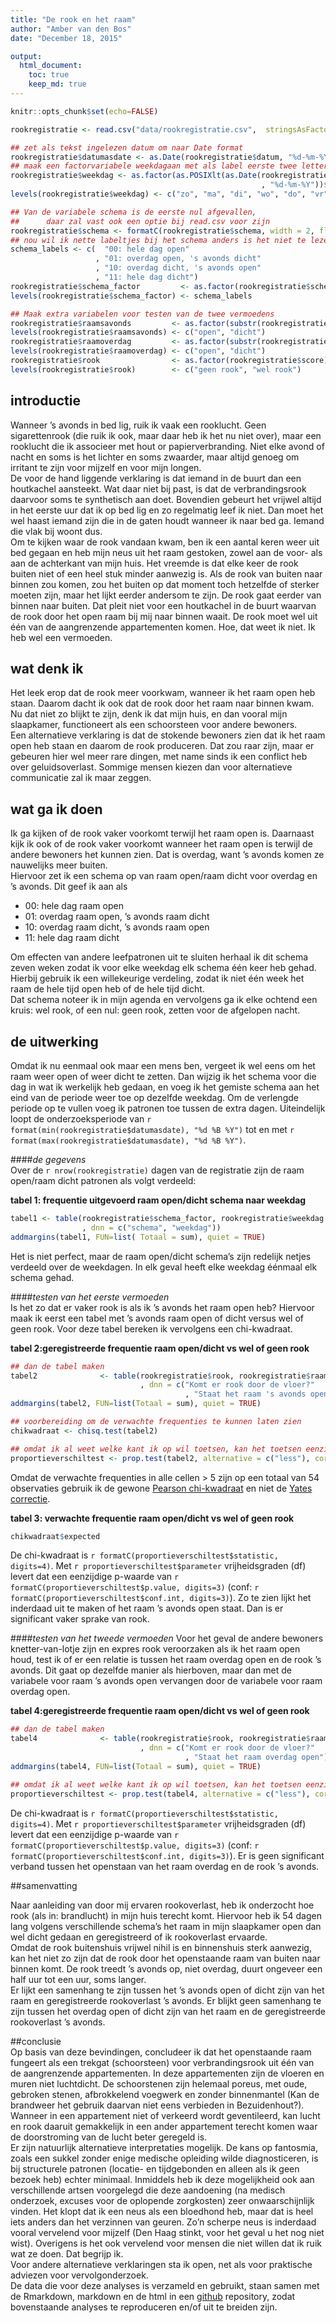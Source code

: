 ```yaml
---
title: "De rook en het raam"
author: "Amber van den Bos"
date: "December 18, 2015"

output:
  html_document:
    toc: true
    keep_md: true
---
```

```r
knitr::opts_chunk$set(echo=FALSE)
```

```r
rookregistratie <- read.csv("data/rookregistratie.csv",  stringsAsFactors = FALSE)
```

```r
## zet als tekst ingelezen datum om naar Date format
rookregistratie$datumasdate <- as.Date(rookregistratie$datum, "%d-%m-%Y")
## maak een factorvariabele weekdagaan met als label eerste twee letters van de weekdag
rookregistratie$weekdag <- as.factor(as.POSIXlt(as.Date(rookregistratie$datum
                                                        , "%d-%m-%Y"))$wday)
levels(rookregistratie$weekdag) <- c("zo", "ma", "di", "wo", "do", "vr", "za") 

## Van de variabele schema is de eerste nul afgevallen, 
##      daar zal vast ook een optie bij read.csv voor zijn
rookregistratie$schema <- formatC(rookregistratie$schema, width = 2, flag = "0")
## nou wil ik nette labeltjes bij het schema anders is het niet te lezen
schema_labels <- c(  "00: hele dag open"
                   , "01: overdag open, 's avonds dicht"
                   , "10: overdag dicht, 's avonds open"
                   , "11: hele dag dicht")
rookregistratie$schema_factor         <- as.factor(rookregistratie$schema)
levels(rookregistratie$schema_factor) <- schema_labels

## Maak extra variabelen voor testen van de twee vermoedens
rookregistratie$raamsavonds         <- as.factor(substr(rookregistratie$schema,2,2))
levels(rookregistratie$raamsavonds) <- c("open", "dicht")
rookregistratie$raamoverdag         <- as.factor(substr(rookregistratie$schema,1,1))
levels(rookregistratie$raamoverdag) <- c("open", "dicht")
rookregistratie$rook                <- as.factor(rookregistratie$score)
levels(rookregistratie$rook)        <- c("geen rook", "wel rook")
```
## introductie

Wanneer 's avonds in bed lig, ruik ik vaak een rooklucht. Geen sigarettenrook (die ruik ik ook, maar daar heb ik het nu niet over), maar een rooklucht die ik associeer met hout or papierverbranding. Niet elke avond of nacht en soms is het lichter en soms zwaarder, maar altijd genoeg om irritant te zijn voor mijzelf en voor mijn longen.  
De voor de hand liggende verklaring is dat iemand in de buurt dan een houtkachel aansteekt. Wat daar niet bij past, is dat de verbrandingsrook daarvoor soms te synthetisch aan doet. Bovendien gebeurt het vrijwel altijd in het eerste uur dat ik op bed lig en zo regelmatig leef ik niet. Dan moet het wel haast iemand zijn die in de gaten houdt wanneer ik naar bed ga. Iemand die vlak bij woont dus.  
Om te kijken waar de rook vandaan kwam, ben ik een aantal keren weer uit bed gegaan en heb mijn neus uit het raam gestoken, zowel aan de voor- als aan de achterkant van mijn huis. Het vreemde is dat elke keer de rook buiten niet of een heel stuk minder aanwezig is. Als de rook van buiten naar binnen zou komen, zou het buiten op dat moment toch hetzelfde of sterker moeten zijn, maar het lijkt eerder andersom te zijn. De rook gaat eerder van binnen naar buiten. 
Dat pleit niet voor een houtkachel in de buurt waarvan de rook door het open raam bij mij naar binnen waait. De rook moet wel uit één van de aangrenzende appartementen komen. Hoe, dat weet ik niet. Ik heb wel een vermoeden.

## wat denk ik

Het leek erop dat de rook meer voorkwam, wanneer ik het raam open heb staan. Daarom dacht ik ook dat de rook door het raam naar binnen kwam. Nu dat niet zo blijkt te zijn, denk ik dat mijn huis, en dan vooral mijn slaapkamer, functioneert als een schoorsteen voor andere bewoners.  
Een alternatieve verklaring is dat de stokende bewoners zien dat ik het raam open heb staan en daarom de rook produceren. Dat zou raar zijn, maar er gebeuren hier wel meer rare dingen, met name sinds ik een conflict heb over geluidsoverlast. Sommige mensen kiezen dan voor alternatieve communicatie zal ik maar zeggen.  

## wat ga ik doen

Ik ga kijken of de rook vaker voorkomt terwijl het raam open is. Daarnaast kijk ik ook of de rook vaker voorkomt wanneer het raam open is terwijl de andere bewoners het kunnen zien. Dat is overdag, want 's avonds komen ze nauwelijks meer buiten.  
Hiervoor zet ik een schema op van raam open/raam dicht voor overdag en 's avonds. Dit geef ik aan als  

* 00: hele dag raam open  
* 01: overdag raam open, 's avonds raam dicht 
* 10: overdag raam dicht, 's avonds raam open  
* 11: hele dag raam dicht  
  
Om effecten van andere leefpatronen uit te sluiten herhaal ik dit schema zeven weken zodat ik voor elke weekdag elk schema één keer heb gehad. Hierbij gebruik ik een willekeurige verdeling, zodat ik niet één week het raam de hele tijd open heb of de hele tijd dicht.  
Dat schema noteer ik in mijn agenda en vervolgens ga ik elke ochtend een kruis: wel rook, of een nul: geen rook, zetten voor de afgelopen nacht.

## de uitwerking

Omdat ik nu eenmaal ook maar een mens ben, vergeet ik wel eens om het raam weer open of weer dicht te zetten. Dan wijzig ik het schema voor die dag in wat ik werkelijk heb gedaan, en voeg ik het gemiste schema aan het eind van de periode weer toe op dezelfde weekdag. Om de verlengde periode op te vullen voeg ik patronen toe tussen de extra dagen. Uiteindelijk loopt de onderzoeksperiode van `r format(min(rookregistratie$datumasdate), "%d %B %Y")` tot en met `r format(max(rookregistratie$datumasdate), "%d %B %Y")`.


####_de gegevens_  
Over de `r nrow(rookregistratie)` dagen van de registratie zijn de raam open/raam dicht patronen als volgt verdeeld:

**tabel 1: frequentie uitgevoerd raam open/dicht schema naar weekdag**
```r
tabel1 <- table(rookregistratie$schema_factor, rookregistratie$weekdag
                , dnn = c("schema", "weekdag"))
addmargins(tabel1, FUN=list( Totaal = sum), quiet = TRUE)
```

Het is niet perfect, maar de raam open/dicht schema's zijn redelijk netjes verdeeld over de weekdagen. In elk geval heeft elke weekdag éénmaal elk schema gehad.

####_testen van het eerste vermoeden_  
Is het zo dat er vaker rook is als ik 's avonds het raam open heb? Hiervoor maak ik eerst een tabel met 's avonds raam open of dicht versus wel of geen rook. Voor deze tabel bereken ik vervolgens een chi-kwadraat.  

**tabel 2:geregistreerde frequentie raam open/dicht vs wel of geen rook**
```r
## dan de tabel maken
tabel2              <- table(rookregistratie$rook, rookregistratie$raamsavonds
                             , dnn = c("Komt er rook door de vloer?"
                                       , "Staat het raam 's avonds open"))
addmargins(tabel2, FUN=list(Totaal = sum), quiet = TRUE)

## voorbereiding om de verwachte frequenties te kunnen laten zien
chikwadraat <- chisq.test(tabel2)

## omdat ik al weet welke kant ik op wil toetsen, kan het toetsen eenzijdig
proportieverschiltest <- prop.test(tabel2, alternative = c("less"), correct=FALSE)
```
Omdat de verwachte frequenties in alle cellen > 5 zijn op een totaal van 54 observaties gebruik ik de gewone [Pearson chi-kwadraat](https://en.wikipedia.org/wiki/Pearson's_chi-squared_test)  en niet de [Yates correctie](https://en.wikipedia.org/wiki/Yates's_correction_for_continuity). 
  
**tabel 3: verwachte frequentie raam open/dicht vs wel of geen rook**
```r
chikwadraat$expected
```
De chi-kwadraat is `r formatC(proportieverschiltest$statistic, digits=4)`. Met `r proportieverschiltest$parameter` vrijheidsgraden (df) levert dat een eenzijdige p-waarde van `r  formatC(proportieverschiltest$p.value, digits=3)` (conf: `r formatC(proportieverschiltest$conf.int, digits=3)`). 
Zo te zien lijkt het inderdaad uit te maken of het raam 's avonds open staat. Dan is er significant vaker sprake van rook.

####_testen van het tweede vermoeden_
Voor het geval de andere bewoners knetter-van-lotje zijn en expres rook veroorzaken als ik het raam open houd, test ik of er een relatie is tussen het raam overdag open en de rook 's avonds. Dit gaat op dezelfde manier als hierboven, maar dan met de variabele voor raam 's avonds open vervangen door de variabele voor raam overdag open.

**tabel 4:geregistreerde frequentie raam open/dicht vs wel of geen rook**
```r
## dan de tabel maken
tabel4              <- table(rookregistratie$rook, rookregistratie$raamoverdag
                             , dnn = c("Komt er rook door de vloer?"
                                       , "Staat het raam overdag open"))
addmargins(tabel4, FUN=list(Totaal = sum), quiet = TRUE)

## omdat ik al weet welke kant ik op wil toetsen, kan het toetsen eenzijdig
proportieverschiltest <- prop.test(tabel4, alternative = c("less"), correct=FALSE)
```

De chi-kwadraat is `r formatC(proportieverschiltest$statistic, digits=4)`. Met `r proportieverschiltest$parameter` vrijheidsgraden (df) levert dat een eenzijdige p-waarde van `r  formatC(proportieverschiltest$p.value, digits=3)` (conf: `r formatC(proportieverschiltest$conf.int, digits=3)`). Er is geen significant verband tussen het openstaan van het raam overdag en de rook 's avonds.

##samenvatting  

Naar aanleiding van door mij ervaren rookoverlast, heb ik onderzocht hoe rook (als in: brandlucht) in mijn huis terecht komt. Hiervoor heb ik 54 dagen lang volgens verschillende schema's het raam in mijn slaapkamer open dan wel dicht gedaan en geregistreerd of ik rookoverlast ervaarde.  
Omdat de rook buitenshuis vrijwel nihil is en binnenshuis sterk aanwezig, kan het niet zo zijn dat de rook door het openstaande raam van buiten naar binnen komt. De rook treedt 's avonds op, niet overdag, duurt ongeveer een half uur tot een uur, soms langer.  
Er lijkt een samenhang te zijn tussen het 's avonds open of dicht zijn van het raam en geregistreerde rookoverlast 's avonds. Er blijkt geen samenhang te zijn tussen het overdag open of dicht zijn van het raam en de geregistreerde rookoverlast 's avonds.  

##conclusie  
Op basis van deze bevindingen, concludeer ik dat het openstaande raam fungeert als een trekgat (schoorsteen) voor verbrandingsrook uit één van de aangrenzende appartementen. In deze appartementen zijn de vloeren en muren niet luchtdicht. De schoorstenen zijn helemaal poreus, met oude, gebroken stenen, afbrokkelend voegwerk en zonder binnenmantel (Kan de brandweer het gebruik daarvan niet eens verbieden in Bezuidenhout?). Wanneer in een appartement niet of verkeerd wordt geventileerd, kan lucht en rook daaruit gemakkelijk in een ander appartement terecht komen waar de doorstroming van de lucht beter geregeld is.  
Er zijn natuurlijk alternatieve interpretaties mogelijk. De kans op fantosmia, zoals een sukkel zonder enige medische opleiding wilde diagnosticeren, is bij structurele patronen (locatie- en tijdgebonden en alleen als ik geen bezoek heb) echter minimaal. Inmiddels heb ik deze mogelijkheid ook aan verschillende artsen voorgelegd die deze aandoening (na medisch onderzoek, excuses voor de oplopende zorgkosten) zeer onwaarschijnlijk vinden. Het klopt dat ik een neus als een bloedhond heb, maar dat is heel iets anders dan het verzinnen van geuren. Zo'n scherpe neus is inderdaad vooral vervelend voor mijzelf (Den Haag stinkt, voor het geval u het nog niet wist). Overigens is het ook vervelend voor mensen die niet willen dat ik ruik wat ze doen. Dat begrijp ik.  
Voor andere alternatieve verklaringen sta ik open, net als voor praktische adviezen voor vervolgonderzoek.  
De data die voor deze analyses is verzameld en gebruikt, staan samen met de Rmarkdown, markdown en de html in een [github](https://github.com/bosamber/rookraam2015) repository, zodat bovenstaande analyses te reproduceren en/of uit te breiden zijn.

   

